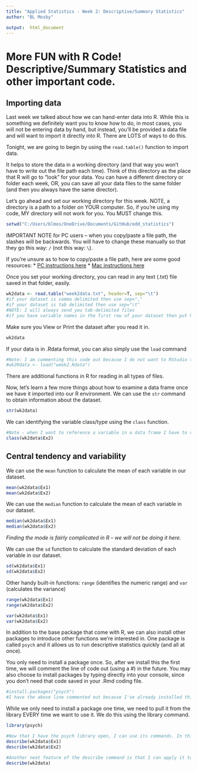 ```yaml
---
title: "Applied Statistics - Week 2: Descriptive/Summary Statistics"
author: "BL Mosby"

output:  html_document
---
```


# More FUN with R Code! Descriptive/Summary Statistics and other important code.
 
## Importing data
Last week we talked about how we can hand-enter data into R. While this is something we definitely want you to know how to do, in most cases, you will not be entering data by hand, but instead, you'll be provided a data file and will want to import it directly into R. There are LOTS of ways to do this. 

Tonight, we are going to begin by using the `read.table()` function to import data.

It helps to store the data in a working directory (and that way you won't have to write out the file path each time). Think of this directory as the place that R will go to "look" for your data. You can have a different directory or folder each week, OR, you can save all your data files to the same folder (and then you always have the same director). 

Let's go ahead and set our working directory for this week. NOTE, a directory is a path to a folder on YOUR computer. So, if you're using my code, MY directory will not work for you. You MUST change this. 
```r
setwd("C:/Users/blmos/OneDrive/Documents/GitHub/edd_statistics")
```
IMPORTANT NOTE for PC users -- when you copy/paste a file path, the slashes will be backwards. You will have to change these manually so that they go this way: `/` (not this way: `\`). 

If you're unsure as to how to copy/paste a file path, here are some good resources:
* [PC instructions here](https://www.howtogeek.com/670447/how-to-copy-the-full-path-of-a-file-on-windows-10/)
* [Mac instructions here](https://osxdaily.com/2015/11/05/copy-file-path-name-text-mac-os-x-finder/)

Once you set your working directory, you can read in any text (.txt) file saved in that folder, easily.
```r
wk2data <- read.table("week2data.txt", header=T, sep="\t")
#if your dataset is comma delimited then use sep="," 
#if your dataset is tab delimited then use sep="\t" 
#NOTE: I will always send you tab-delimited files
#if you have variable names in the first row of your dataset then put header=T, otherwise header=F
```

Make sure you View or Print the dataset after you read it in.
```r
wk2data
```

If your data is in .Rdata format, you can also simply use the `load` command
```r
#Note: I am commenting this code out because I do not want to RStudio to execute the next line. 
#wk2Rdata <- load("week2.Rdata")
```

There are additional functions in R for reading in all types of files.

Now, let's learn a few more things about how to examine a data frame once we have it imported into our R environment. We can use the `str` command to obtain information about the dataset. 
```r
str(wk2data)
```

We can identifying the variable class/type using the `class` function.
```r
#Note - when I want to reference a variable in a data frame I have to reference the data frame name first
class(wk2data$Ex2)
```

## Central tendency and variability

We can use the `mean` function to calculate the mean of each variable in our dataset. 
```r
mean(wk2data$Ex1)
mean(wk2data$Ex2)
```

We can use the `median` function to calculate the mean of each variable in our dataset. 
```r
median(wk2data$Ex1)
median(wk2data$Ex2)
```

*Finding the mode is fairly complicated in R -- we will not be doing it here.*

We can use the `sd` function to calculate the standard deviation of each variable in our dataset. 
```r
sd(wk2data$Ex1)
sd(wk2data$Ex2)
```

Other handy built-in functions: `range` (identifies the numeric range) and `var` (calculates the variance)
```r
range(wk2data$Ex1)
range(wk2data$Ex2)

var(wk2data$Ex1)
var(wk2data$Ex2)
```

In addition to the base package that come with R, we can also install other packages to introduce other functions we're interested in. One package is called `psych` and it allows us to run descriptive statistics quickly (and all at once). 

You only need to install a package once. So, after we install this the first time, we will comment the line of code out (using a #) in the future. You may also choose to install packages by typing directly into your console, since you don't need that code saved in your .Rmd coding file.

```r
#install.packages("psych") 
#I have the above line commented out because I've already installed this package and don't need to do so again. In order for you to install it, you should remove the # at the beginning of the line and run this code chunk. 
```

While we only need to install a package one time, we need to pull it from the library EVERY time we want to use it. We do this using the library command. 
```r
library(psych) 

#Now that I have the psych library open, I can use its commands. In this case I'm interested in the describe function (that will give us descriptive stats on our variable).
describe(wk2data$Ex1)
describe(wk2data$Ex2)

#Another neat feature of the describe command is that I can apply it to a whole dataset at once (rather than run it variable by variable). 
describe(wk2data)
```


